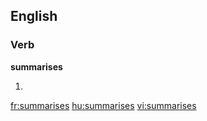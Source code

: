 
==English==

===Verb===
'''summarises'''

# {{third-person singular of|[[summarise]]}}

[[fr:summarises]]
[[hu:summarises]]
[[vi:summarises]]